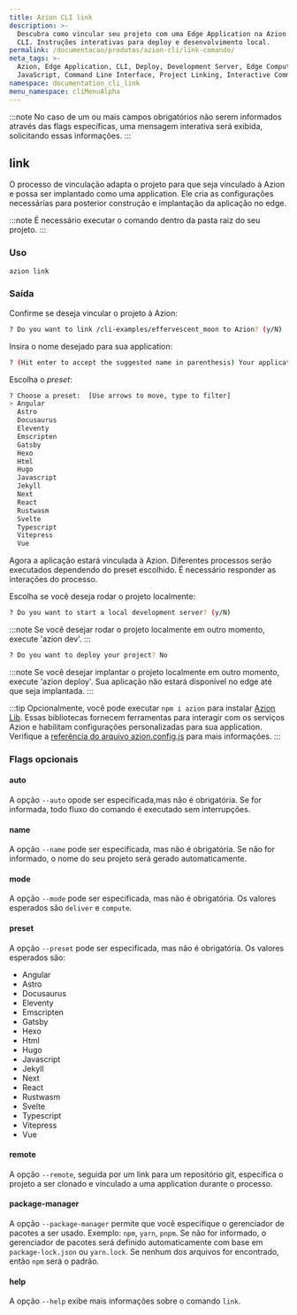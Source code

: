```yaml
---
title: Azion CLI link
description: >-
  Descubra como vincular seu projeto com uma Edge Application na Azion usando a
  CLI. Instruções interativas para deploy e desenvolvimento local.
permalink: /documentacao/produtos/azion-cli/link-comando/
meta_tags: >-
  Azion, Edge Application, CLI, Deploy, Development Server, Edge Computing,
  JavaScript, Command Line Interface, Project Linking, Interactive Command
namespace: documentation_cli_link
menu_namespace: cliMenuAlpha
---
```


:::note
No caso de um ou mais campos obrigatórios não serem informados através das flags específicas, uma mensagem interativa será exibida, solicitando essas informações.
:::

## link

O processo de vinculação adapta o projeto para que seja vinculado à Azion e possa ser implantado como uma application. Ele cria as configurações necessárias para posterior construção e implantação da aplicação no edge.

:::note 
É necessário executar o comando dentro da pasta raiz do seu projeto.
:::

### Uso

```sh
azion link
```

### Saída 

Confirme se deseja vincular o projeto à Azion:

```sh 
? Do you want to link /cli-examples/effervescent_moon to Azion? (y/N) 
```

Insira o nome desejado para sua application:

```sh
? (Hit enter to accept the suggested name in parenthesis) Your application's name:  (nimble-tyrion) 
```

Escolha o *preset*:

```sh 
? Choose a preset:  [Use arrows to move, type to filter]
> Angular
  Astro
  Docusaurus
  Eleventy
  Emscripten
  Gatsby
  Hexo
  Html
  Hugo
  Javascript
  Jekyll
  Next
  React
  Rustwasm
  Svelte
  Typescript
  Vitepress
  Vue
```

Agora a aplicação estará vinculada à Azion. Diferentes processos serão executados dependendo do preset escolhido. É necessário responder as interações do processo.

Escolha se você deseja rodar o projeto localmente:

```sh
? Do you want to start a local development server? (y/N) 
```

:::note 
Se você desejar rodar o projeto localmente em outro momento, execute 'azion dev'.
:::

```sh
? Do you want to deploy your project? No
```

:::note 
Se você desejar implantar o projeto localmente em outro momento, execute 'azion deploy'. Sua aplicação não estará disponível no edge até que seja implantada.
:::

:::tip
Opcionalmente, você pode executar `npm i azion` para instalar [Azion Lib](https://www.npmjs.com/package/azion). Essas bibliotecas fornecem ferramentas para interagir com os serviços Azion e habilitam configurações personalizadas para sua application. Verifique a [referência do arquivo azion.config.js](/pt-br/documentacao/devtools/cli/configs/azion-config-js/) para mais informações. 
:::

### Flags opcionais

#### auto

A opção `--auto` opode ser especificada,mas não é obrigatória. Se for informada, todo fluxo do comando é executado sem interrupções.

#### name

A opção `--name` pode ser especificada, mas não é obrigatória. Se não for informado, o nome do seu projeto será gerado automaticamente.

#### mode

A opção `--mode` pode ser especificada, mas não é obrigatória. Os valores esperados são `deliver` e `compute`.

#### preset

A opção `--preset` pode ser especificada, mas não é obrigatória. Os valores esperados são:

- Angular
- Astro
- Docusaurus
- Eleventy
- Emscripten
- Gatsby
- Hexo
- Html
- Hugo
- Javascript
- Jekyll
- Next
- React
- Rustwasm
- Svelte
- Typescript
- Vitepress
- Vue

#### remote 

A opção `--remote`, seguida por um link para um repositório git, especifica o projeto a ser clonado e vinculado a uma application durante o processo.

#### package-manager

A opção `--package-manager` permite que você especifique o gerenciador de pacotes a ser usado. Exemplo: `npm`, `yarn`, `pnpm`. Se não for informado, o gerenciador de pacotes será definido automaticamente com base em `package-lock.json` ou `yarn.lock`. Se nenhum dos arquivos for encontrado, então `npm` será o padrão.

#### help

A opção `--help` exibe mais informações sobre o comando `link`.

